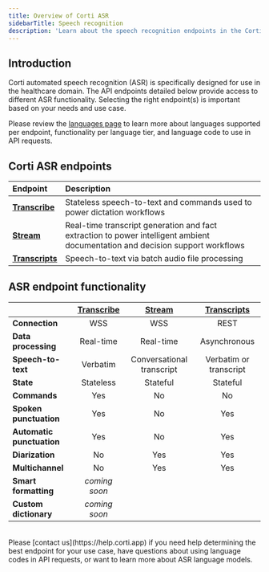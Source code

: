 ```yaml
---
title: Overview of Corti ASR
sidebarTitle: Speech recognition
description: 'Learn about the speech recognition endpoints in the Corti API'
---
```


## Introduction
Corti automated speech recognition (ASR) is specifically designed for use in the healthcare domain. The API endpoints detailed below provide access to different ASR functionality. Selecting the right endpoint(s) is important based on your needs and use case. 

<Tip>Please review the [languages page](/about/languages/) to learn more about languages supported per endpoint, functionality per language tier, and language code to use in API requests.</Tip>

## Corti ASR endpoints 
| Endpoint | Description | 
| :------- | :---------- | 
| **[Transcribe](/api-reference/transcribe/)** | Stateless speech-to-text and commands used to power dictation workflows | 
| **[Stream](/api-reference/stream/)** | Real-time transcript generation and fact extraction to power intelligent ambient documentation and decision support workflows |
| **[Transcripts](/api-reference/transcripts/create-transcript)** | Speech-to-text via batch audio file processing |

## ASR endpoint functionality 

| | **[Transcribe](/api-reference/transcribe/)** | **[Stream](/api-reference/stream/)** | **[Transcripts](/api-reference/transcripts/create-transcript)** |
| :------- | :---: | :---: | :---: | 
| **Connection** | WSS | WSS | REST | 
| **Data processing** | Real-time | Real-time | Asynchronous | 
| **Speech-to-text** | Verbatim | Conversational transcript | Verbatim or transcript |
| **State** | Stateless | Stateful | Stateful |
| **Commands** | Yes | No | No |
| **Spoken punctuation** | Yes | No | Yes |
| **Automatic punctuation** | Yes | No | Yes | 
| **Diarization** | No | Yes | Yes |
| **Multichannel** | No | Yes | Yes |
| **Smart formatting** | _coming soon_ | | |
| **Custom dictionary** | _coming soon_ | | |

<br/>
<Note>Please [contact us](https://help.corti.app) if you need help determining the best endpoint for your use case, have questions about using language codes in API requests, or want to learn more about ASR language models.</Note>
